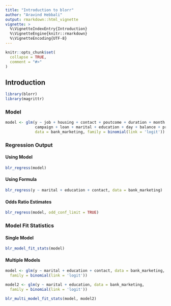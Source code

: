 ```yaml
---
title: "Introduction to blorr"
author: "Aravind Hebbali"
output: rmarkdown::html_vignette
vignette: >
  %\VignetteIndexEntry{Introduction}
  %\VignetteEngine{knitr::rmarkdown}
  %\VignetteEncoding{UTF-8}
---
```


```r
knitr::opts_chunk$set(
  collapse = TRUE,
  comment = "#>"
)
```

## Introduction

```r
library(blorr)
library(magrittr)
```

### Model

```r
model <- glm(y ~ job + housing + contact + poutcome + duration + month +
             campaign + loan + marital + education + day + balance + previous, 
             data = bank_marketing, family = binomial(link = 'logit'))
```

### Regression Output

#### Using Model

```r
blr_regress(model)
```

#### Using Formula

```r
blr_regress(y ~ marital + education + contact, data = bank_marketing)
```

#### Odds Ratio Estimates

```r
blr_regress(model, odd_conf_limit = TRUE)
```

### Model Fit Statistics

#### Single Model

```r
blr_model_fit_stats(model)
```

#### Multiple Models 

```r
model <- glm(y ~ marital + education + contact, data = bank_marketing,
  family = binomial(link = 'logit'))

model2 <- glm(y ~ marital + education, data = bank_marketing,
  family = binomial(link = 'logit'))

blr_multi_model_fit_stats(model, model2)
```
